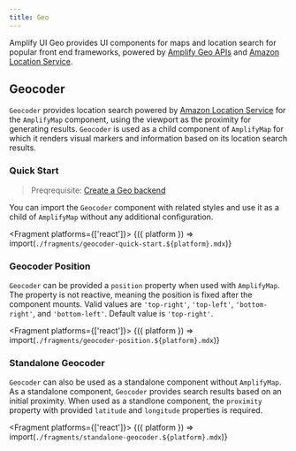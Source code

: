 ```yaml
---
title: Geo
---
```



Amplify UI Geo provides UI components for maps and location search for popular front end frameworks, powered by
[Amplify Geo APIs](https://docs.amplify.aws/lib/geo/getting-started/q/platform/js/) and
[Amazon Location Service](https://aws.amazon.com/location/).

## Geocoder

`Geocoder` provides location search powered by [Amazon Location Service](https://aws.amazon.com/location/) for the
`AmplifyMap` component, using the viewport as the proximity for generating results. `Geocoder` is used as a child
component of `AmplifyMap` for which it renders visual markers and information based on its location search results.

### Quick Start

> Preqrequisite: [Create a Geo backend](https://docs.amplify.aws/lib/geo/getting-started/q/platform/js/)

You can import the `Geocoder` component with related styles and use it as a child of `AmplifyMap` without any
additional configuration.

<Fragment platforms={['react']}>
  {({ platform }) => import(`./fragments/geocoder-quick-start.${platform}.mdx`)}
</Fragment>

### Geocoder Position

`Geocoder` can be provided a `position` property when used with `AmplifyMap`. The property is not reactive, meaning the
position is fixed after the component mounts. Valid values are `'top-right'`, `'top-left'`, `'bottom-right'`, and
`'bottom-left'`. Default value is `'top-right'`.

<Fragment platforms={['react']}>
  {({ platform }) => import(`./fragments/geocoder-position.${platform}.mdx`)}
</Fragment>

### Standalone Geocoder

`Geocoder` can also be used as a standalone component without `AmplifyMap`. As a standalone component, `Geocoder`
provides search results based on an initial proximity. When used as a standlone component, the `proximity` property
with provided `latitude` and `longitude` properties is required.

<Fragment platforms={['react']}>
  {({ platform }) => import(`./fragments/standalone-geocoder.${platform}.mdx`)}
</Fragment>
